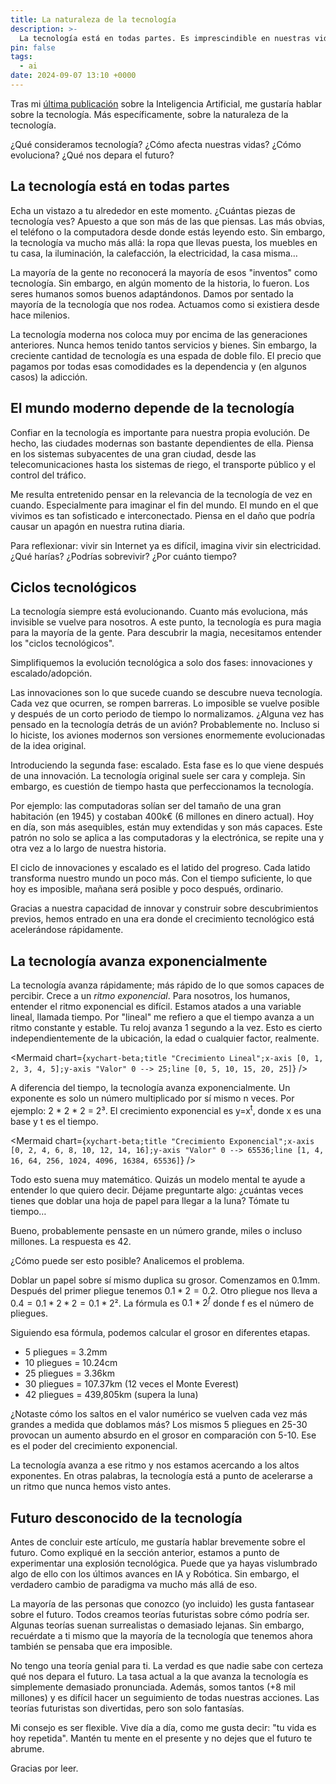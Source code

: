 ```yaml
---
title: La naturaleza de la tecnología
description: >-
  La tecnología está en todas partes. Es imprescindible en nuestras vidas. Invisible a nuestros ojos, está evoluciona a un ritmo exponencial. ¿Qué nos depara el futuro?
pin: false
tags:
  - ai
date: 2024-09-07 13:10 +0000
---
```


Tras mi [última publicación](https://monkeyandres.com/posts/es/ai-importance/) sobre la Inteligencia Artificial, me gustaría hablar sobre la tecnología. Más específicamente, sobre la naturaleza de la tecnología.

¿Qué consideramos tecnología? ¿Cómo afecta nuestras vidas? ¿Cómo evoluciona? ¿Qué nos depara el futuro?

## La tecnología está en todas partes

Echa un vistazo a tu alrededor en este momento. ¿Cuántas piezas de tecnología ves? Apuesto a que son más de las que piensas. Las más obvias, el teléfono o la computadora desde donde estás leyendo esto. Sin embargo, la tecnología va mucho más allá: la ropa que llevas puesta, los muebles en tu casa, la iluminación, la calefacción, la electricidad, la casa misma…

La mayoría de la gente no reconocerá la mayoría de esos "inventos" como tecnología. Sin embargo, en algún momento de la historia, lo fueron. Los seres humanos somos buenos adaptándonos. Damos por sentado la mayoría de la tecnología que nos rodea. Actuamos como si existiera desde hace milenios.

La tecnología moderna nos coloca muy por encima de las generaciones anteriores. Nunca hemos tenido tantos servicios y bienes. Sin embargo, la creciente cantidad de tecnología es una espada de doble filo. El precio que pagamos por todas esas comodidades es la dependencia y (en algunos casos) la adicción.

## El mundo moderno depende de la tecnología

Confiar en la tecnología es importante para nuestra propia evolución. De hecho, las ciudades modernas son bastante dependientes de ella. Piensa en los sistemas subyacentes de una gran ciudad, desde las telecomunicaciones hasta los sistemas de riego, el transporte público y el control del tráfico.

Me resulta entretenido pensar en la relevancia de la tecnología de vez en cuando. Especialmente para imaginar el fin del mundo. El mundo en el que vivimos es tan sofisticado e interconectado. Piensa en el daño que podría causar un apagón en nuestra rutina diaria.

Para reflexionar: vivir sin Internet ya es difícil, imagina vivir sin electricidad. ¿Qué harías? ¿Podrías sobrevivir? ¿Por cuánto tiempo?

## Ciclos tecnológicos

La tecnología siempre está evolucionando. Cuanto más evoluciona, más invisible se vuelve para nosotros. A este punto, la tecnología es pura magia para la mayoría de la gente. Para descubrir la magia, necesitamos entender los "ciclos tecnológicos".

Simplifiquemos la evolución tecnológica a solo dos fases: innovaciones y escalado/adopción.

Las innovaciones son lo que sucede cuando se descubre nueva tecnología. Cada vez que ocurren, se rompen barreras. Lo imposible se vuelve posible y después de un corto periodo de tiempo lo normalizamos. ¿Alguna vez has pensado en la tecnología detrás de un avión? Probablemente no. Incluso si lo hiciste, los aviones modernos son versiones enormemente evolucionadas de la idea original.

Introduciendo la segunda fase: escalado. Esta fase es lo que viene después de una innovación. La tecnología original suele ser cara y compleja. Sin embargo, es cuestión de tiempo hasta que perfeccionamos la tecnología.

Por ejemplo: las computadoras solían ser del tamaño de una gran habitación (en 1945) y costaban 400k€ (6 millones en dinero actual). Hoy en día, son más asequibles, están muy extendidas y son más capaces. Este patrón no solo se aplica a las computadoras y la electrónica, se repite una y otra vez a lo largo de nuestra historia.

El ciclo de innovaciones y escalado es el latido del progreso. Cada latido transforma nuestro mundo un poco más. Con el tiempo suficiente, lo que hoy es imposible, mañana será posible y poco después, ordinario.

Gracias a nuestra capacidad de innovar y construir sobre descubrimientos previos, hemos entrado en una era donde el crecimiento tecnológico está acelerándose rápidamente.

## La tecnología avanza exponencialmente

La tecnología avanza rápidamente; más rápido de lo que somos capaces de percibir. Crece a un *ritmo exponencial*. Para nosotros, los humanos, entender el ritmo exponencial es difícil. Estamos atados a una variable lineal, llamada tiempo. Por "lineal" me refiero a que el tiempo avanza a un ritmo constante y estable. Tu reloj avanza 1 segundo a la vez. Esto es cierto independientemente de la ubicación, la edad o cualquier factor, realmente.

<Mermaid chart={`xychart-beta;title "Crecimiento Lineal";x-axis [0, 1, 2, 3, 4, 5];y-axis "Valor" 0 --> 25;line [0, 5, 10, 15, 20, 25]`} />

A diferencia del tiempo, la tecnología avanza exponencialmente. Un exponente es solo un número multiplicado por sí mismo n veces. Por ejemplo: 2 \* 2 \* 2 = 2³. El crecimiento exponencial es y=x<sup>t</sup>, donde x es una base y t es el tiempo.

<Mermaid chart={`xychart-beta;title "Crecimiento Exponencial";x-axis [0, 2, 4, 6, 8, 10, 12, 14, 16];y-axis "Valor" 0 --> 65536;line [1, 4, 16, 64, 256, 1024, 4096, 16384, 65536]`} />

Todo esto suena muy matemático. Quizás un modelo mental te ayude a entender lo que quiero decir. Déjame preguntarte algo: ¿cuántas veces tienes que doblar una hoja de papel para llegar a la luna? Tómate tu tiempo…

Bueno, probablemente pensaste en un número grande, miles o incluso millones. La respuesta es 42.

¿Cómo puede ser esto posible? Analicemos el problema.

Doblar un papel sobre sí mismo duplica su grosor. Comenzamos en 0.1mm. Después del primer pliegue tenemos $0.1 * 2 = 0.2$. Otro pliegue nos lleva a $0.4 = 0.1 * 2 * 2 = 0.1 * 2²$. La fórmula es $0.1 * 2^f$ donde f es el número de pliegues.

Siguiendo esa fórmula, podemos calcular el grosor en diferentes etapas.

-   5 pliegues = 3.2mm
-   10 pliegues = 10.24cm
-   25 pliegues = 3.36km
-   30 pliegues = 107.37km (12 veces el Monte Everest)
-   42 pliegues = 439,805km (supera la luna)

¿Notaste cómo los saltos en el valor numérico se vuelven cada vez más grandes a medida que doblamos más? Los mismos 5 pliegues en 25-30 provocan un aumento absurdo en el grosor en comparación con 5-10. Ese es el poder del crecimiento exponencial.

La tecnología avanza a ese ritmo y nos estamos acercando a los altos exponentes. En otras palabras, la tecnología está a punto de acelerarse a un ritmo que nunca hemos visto antes.

## Futuro desconocido de la tecnología

Antes de concluir este artículo, me gustaría hablar brevemente sobre el futuro. Como expliqué en la sección anterior, estamos a punto de experimentar una explosión tecnológica. Puede que ya hayas vislumbrado algo de ello con los últimos avances en IA y Robótica. Sin embargo, el verdadero cambio de paradigma va mucho más allá de eso.

La mayoría de las personas que conozco (yo incluido) les gusta fantasear sobre el futuro. Todos creamos teorías futuristas sobre cómo podría ser. Algunas teorías suenan surrealistas o demasiado lejanas. Sin embargo, recuérdate a ti mismo que la mayoría de la tecnología que tenemos ahora también se pensaba que era imposible.

No tengo una teoría genial para ti. La verdad es que nadie sabe con certeza qué nos depara el futuro. La tasa actual a la que avanza la tecnología es simplemente demasiado pronunciada. Además, somos tantos (+8 mil millones) y es difícil hacer un seguimiento de todas nuestras acciones. Las teorías futuristas son divertidas, pero son solo fantasías.

Mi consejo es ser flexible. Vive día a día, como me gusta decir: "tu vida es hoy repetida". Mantén tu mente en el presente y no dejes que el futuro te abrume.

Gracias por leer.
